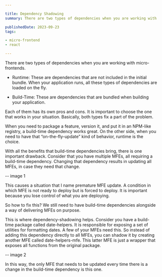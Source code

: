```yaml
---

title: Dependency Shadowing
summary: There are two types of dependencies when you are working with micro-frontends. Runtime and Build-Time. Each of them has its own pros and cons. It is important to choose the one that works in your situation. Basically, both types fix a part of the problem.

publishedDate: 2023-09-23
tags:

- micro-frontend
- react

---
```


There are two types of dependencies when you are working with micro-frontends.

- Runtime: These are dependencies that are not included in the initial bundle. When your application runs, all these types of dependencies are loaded on the fly.

- Build-Time: These are dependencies that are bundled when building your application.

Each of them has its own pros and cons. It is important to choose the one that works in your situation. Basically, both types fix a part of the problem.

When you need to package a feature, version it, and put it in an NPM-like registry, a build-time dependency works great. On the other side, when you need to have that “on-the-fly-update” kind of behavior, runtime is the choice.

With all the benefits that build-time dependencies bring, there is one important drawback. Consider that you have multiple MFEs, all requiring a build-time dependency. Changing that dependency results in updating all MFEs, in case they need that change.

-- image 1

This causes a situation that I name premature MFE update. A condition in which MFE is not ready to deploy but is forced to deploy. It is important because you lose control of what you are deploying.

So how to fix this? We still need to have build-time dependencies alongside a way of delivering MFEs on purpose.

This is where dependency-shadowing helps. Consider you have a build-time package called date-helpers. It is responsible for exposing a set of utilities for formatting dates. A few of your MFEs need this. So instead of adding this dependency directly to all MFEs, you can shadow it by creating another MFE called date-helpers-mfe. This latter MFE is just a wrapper that exposes all functions from the original package.

-- image 2

In this way, the only MFE that needs to be updated every time there is a change in the build-time dependency is this one.
